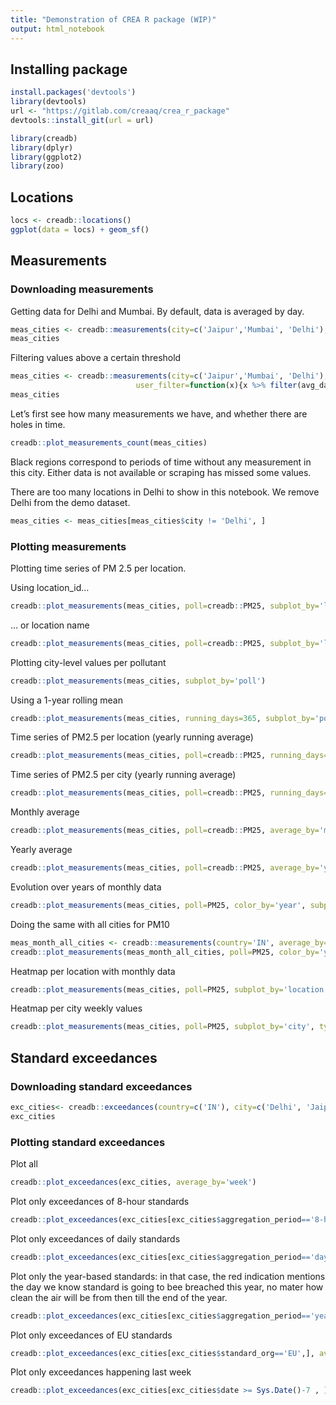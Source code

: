 ```yaml
---
title: "Demonstration of CREA R package (WIP)"
output: html_notebook
---
```


## Installing package

```r
install.packages('devtools')
library(devtools)
url <- "https://gitlab.com/creaaq/crea_r_package"
devtools::install_git(url = url)
```
```r
library(creadb)
library(dplyr)
library(ggplot2)
library(zoo)
```
## Locations
```r
locs <- creadb::locations()
ggplot(data = locs) + geom_sf()
```
## Measurements
### Downloading measurements
Getting data for Delhi and Mumbai. By default, data is averaged by day.
```r
meas_cities <- creadb::measurements(city=c('Jaipur','Mumbai', 'Delhi'), date_from='2015-01-01')
meas_cities
```
Filtering values above a certain threshold
```r
meas_cities <- creadb::measurements(city=c('Jaipur','Mumbai', 'Delhi'), date_from='2015-01-01',
                            user_filter=function(x){x %>% filter(avg_day<=1000 | pollutant==CO)})
meas_cities
```

Let's first see how many measurements we have, and whether there are holes in time.
```r
creadb::plot_measurements_count(meas_cities)
```
Black regions correspond to periods of time without any measurement in this city. Either data is not available or scraping has missed some values.

There are too many locations in Delhi to show in this notebook. We remove Delhi from the demo dataset.
```r
meas_cities <- meas_cities[meas_cities$city != 'Delhi', ]
```
### Plotting measurements
Plotting time series of PM 2.5 per location.

Using location_id...
```r

creadb::plot_measurements(meas_cities, poll=creadb::PM25, subplot_by='location_id')
```
... or location name
```r
creadb::plot_measurements(meas_cities, poll=creadb::PM25, subplot_by='location')
```

Plotting city-level values per pollutant
```r
creadb::plot_measurements(meas_cities, subplot_by='poll')
```
Using a 1-year rolling mean
```r
creadb::plot_measurements(meas_cities, running_days=365, subplot_by='poll')
```

Time series of PM2.5 per location (yearly running average)
```r
creadb::plot_measurements(meas_cities, poll=creadb::PM25, running_days=365, subplot_by='location')
```

Time series of PM2.5 per city (yearly running average)
```r
creadb::plot_measurements(meas_cities, poll=creadb::PM25, running_days=365, color_by='city')
```

Monthly average
```r
creadb::plot_measurements(meas_cities, poll=creadb::PM25, average_by='month', subplot_by='city')
```

Yearly average
```r
creadb::plot_measurements(meas_cities, poll=creadb::PM25, average_by='year', subplot_by='city')
```

Evolution over years of monthly data
```r
creadb::plot_measurements(meas_cities, poll=PM25, color_by='year', subplot_by='city', average_by='month')
```

Doing the same with all cities for PM10
```r
meas_month_all_cities <- creadb::measurements(country='IN', average_by='month', date_from='2014-01-01', poll=PM25)
creadb::plot_measurements(meas_month_all_cities, poll=PM25, color_by='year', subplot_by='city', average_by='month')
```
Heatmap per location with monthly data
```r
creadb::plot_measurements(meas_cities, poll=PM25, subplot_by='location', type='heatmap', average_by='month')
```

Heatmap per city weekly values
```r
creadb::plot_measurements(meas_cities, poll=PM25, subplot_by='city', type='heatmap', average_by='month')
```

## Standard exceedances

### Downloading standard exceedances
```r
exc_cities<- creadb::exceedances(country=c('IN'), city=c('Delhi', 'Jaipur', 'Mumbai', 'Hyderabad'))
exc_cities
```

### Plotting standard exceedances
Plot all

```r
creadb::plot_exceedances(exc_cities, average_by='week')
```

Plot only exceedances of 8-hour standards
```r
creadb::plot_exceedances(exc_cities[exc_cities$aggregation_period=='8-hour',], average_by='week')
```

Plot only exceedances of daily standards
```r
creadb::plot_exceedances(exc_cities[exc_cities$aggregation_period=='day',], average_by='week')
```

Plot only the year-based standards: in that case, the red indication mentions the day we know standard is going to bee breached this year, no mater how clean the air will be from then till the end of the year.

```r
creadb::plot_exceedances(exc_cities[exc_cities$aggregation_period=='year',], average_by='week')
```
Plot only exceedances of EU standards
```r
creadb::plot_exceedances(exc_cities[exc_cities$standard_org=='EU',], average_by='week')
```
Plot only exceedances happening last week
```r
creadb::plot_exceedances(exc_cities[exc_cities$date >= Sys.Date()-7 , ], average_by='day')
```
